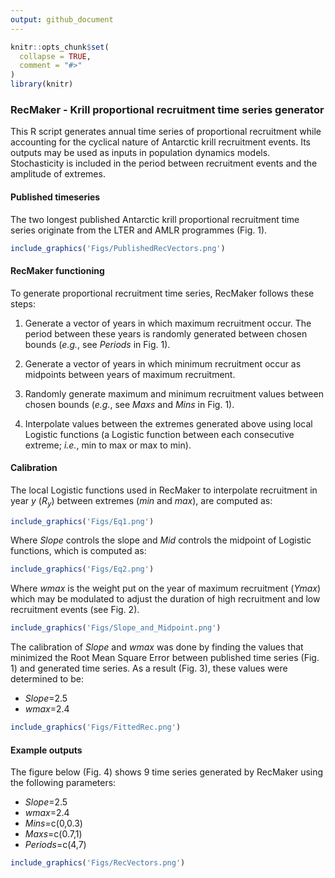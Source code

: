 ```yaml
---
output: github_document
---
```


<!-- README.md is generated from README.Rmd. Please edit the .Rmd file -->

```r
knitr::opts_chunk$set(
  collapse = TRUE,
  comment = "#>"
)
library(knitr)
```


### RecMaker - Krill proportional recruitment time series generator

This R script generates annual time series of proportional recruitment while accounting for the cyclical nature of Antarctic krill recruitment events. Its outputs may be used as inputs in population dynamics models. Stochasticity is included in the period between recruitment events and the amplitude of extremes. 


#### Published timeseries

The two longest published Antarctic krill proportional recruitment time series originate from the LTER and AMLR programmes (Fig. 1).

```r
include_graphics('Figs/PublishedRecVectors.png')
```


#### RecMaker functioning

To generate proportional recruitment time series, RecMaker follows these steps:

1. Generate a vector of years in which maximum recruitment occur. The period between these years is randomly generated between chosen bounds (*e.g.*, see *Periods* in Fig. 1).

2. Generate a vector of years in which minimum recruitment occur as midpoints between years of maximum recruitment.

3. Randomly generate maximum and minimum recruitment values between chosen bounds (*e.g.*, see *Maxs* and *Mins* in Fig. 1).

4. Interpolate values between the extremes generated above using local Logistic functions (a Logistic function between each consecutive extreme; *i.e.*, min to max or max to min).

#### Calibration

The local Logistic functions used in RecMaker to interpolate recruitment in year *y* (*R<sub>y</sub>*) between extremes (*min* and *max*), are computed as:

```r
include_graphics('Figs/Eq1.png')
```

Where *Slope* controls the slope and *Mid* controls the midpoint of Logistic functions, which is computed as:

```r
include_graphics('Figs/Eq2.png')
```

Where *wmax* is the weight put on the year of maximum recruitment (*Ymax*) which may be modulated to adjust the duration of high recruitment and low recruitment events (see Fig. 2).


```r
include_graphics('Figs/Slope_and_Midpoint.png')
```

The calibration of *Slope* and *wmax* was done by finding the values that minimized the Root Mean Square Error between published time series (Fig. 1) and generated time series. As a result (Fig. 3), these values were determined to be:

* *Slope*=2.5
* *wmax*=2.4

```r
include_graphics('Figs/FittedRec.png')
```


#### Example outputs

The figure below (Fig. 4) shows 9 time series generated by RecMaker using the following parameters:

* *Slope*=2.5
* *wmax*=2.4
* *Mins*=c(0,0.3)
* *Maxs*=c(0.7,1)
* *Periods*=c(4,7)

```r
include_graphics('Figs/RecVectors.png')
```

